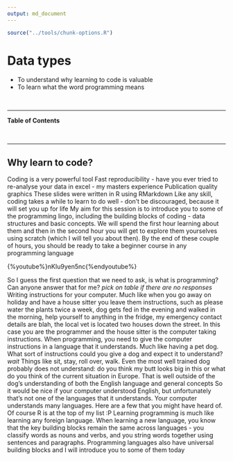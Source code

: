 ```yaml
---
output: md_document
---
```

```r
source("../tools/chunk-options.R")
```

# Data types

<!--sec data-title="Learning Objectives" data-id="obj" data-show=true data-collapse=false ces-->

* To understand why learning to code is valuable
* To learn what the word programming means

<!--endsec-->

<br>

---

**Table of Contents**

<!-- toc -->

<br>

---

## Why learn to code? 

Coding is a very powerful tool
Fast reproducibility - have you ever tried to re-analyse your data in excel - my masters experience
Publication quality graphics
These slides were written in R using RMarkdown
Like any skill, coding takes a while to learn to do well - don’t be discouraged, because it will set you up for life
My aim for this session is to introduce you to some of the programming lingo, including the building blocks of coding - data structures and basic concepts. We will spend the first hour learning about them and then in the second hour you will get to explore them yourselves using scratch (which I will tell you about then). By the end of these couple of hours, you should be ready to take a beginner course in any programming language

<!--sec data-tite="Why learn to code? (YouTube)" data-id="obj" data-show=true data-collapse=true ces-->

{%youtube%}nKIu9yen5nc{%endyoutube%}

<!--endsec-->

So I guess the first question that we need to ask, is what is programming? Can anyone answer that for me? *pick on table if there are no responses* Writing instructions for your computer. Much like when you go away on holiday and have a house sitter you leave them instructions, such as please water the plants twice a week, dog gets fed in the evening and walked in the morning, help yourself to anything in the fridge, my emergency contact details are blah, the local vet is located two houses down the street. In this case you are the programmer and the house sitter is the computer taking instructions.
When programming, you need to give the computer instructions in a language that it understands. Much like having a pet dog. What sort of instructions could you give a dog and expect it to understand? *wait* Things like sit, stay, roll over, walk. Even the most well trained dog probably does not understand: do you think my butt looks big in this or what do you think of the current situation in Europe. That is well outside of the dog’s understanding of both the English language and general concepts 
So it would be nice if your computer understood English, but unfortunately that’s not one of the languages that it understands. Your computer understands many languages. Here are a few that you might have heard of. Of course R is at the top of my list :P
Learning programming is much like learning any foreign language. When learning a new language, you know that the key building blocks remain the same across languages - you classify words as nouns and verbs, and you string words together using sentences and paragraphs. Programming languages also have universal building blocks and I will introduce you to some of them today



